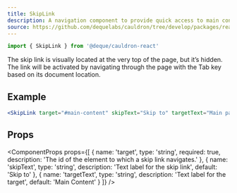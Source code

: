 ```yaml
---
title: SkipLink
description: A navigation component to provide quick access to main content or other areas of the page for screen reader and keyboard users.
source: https://github.com/dequelabs/cauldron/tree/develop/packages/react/src/components/SkipLink/index.tsx
---
```



```jsx
import { SkipLink } from '@deque/cauldron-react'
```

The skip link is visually located at the very top of the page, but it’s hidden. The link will be activated by navigating through the page with the Tab key based on its document location.

## Example

```jsx example
<SkipLink target="#main-content" skipText="Skip to" targetText="Main page content" />
```

## Props

<ComponentProps
  props={[
    {
      name: 'target',
      type: 'string',
      required: true,
      description: 'The id of the element to which a skip link navigates.'
    },
    {
      name: 'skipText',
      type: 'string',
      description: 'Text label for the skip link',
      default: 'Skip to'
    },
    {
      name: 'targetText',
      type: 'string',
      description: 'Text label for the target',
      default: 'Main Content'
    }
  ]}
/>
